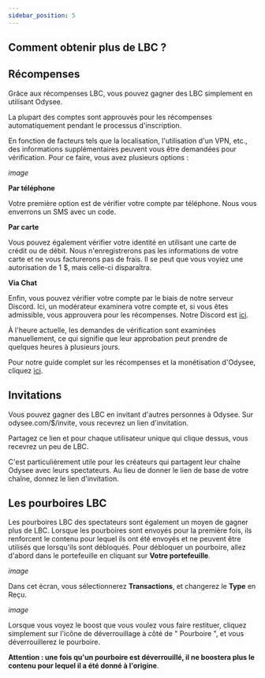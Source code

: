 ---
sidebar_position: 5
---

## Comment obtenir plus de LBC ?

## Récompenses

Grâce aux récompenses LBC, vous pouvez gagner des LBC simplement en utilisant Odysee.

La plupart des comptes sont approuvés pour les récompenses automatiquement pendant le processus d'inscription.

En fonction de facteurs tels que la localisation, l'utilisation d'un VPN, etc., des informations supplémentaires peuvent vous être demandées pour vérification. Pour ce faire, vous avez plusieurs options :

*image*

**Par téléphone**

Votre première option est de vérifier votre compte par téléphone. Nous vous enverrons un SMS avec un code.

**Par carte** 

Vous pouvez également vérifier votre identité en utilisant une carte de crédit ou de débit. Nous n'enregistrerons pas les informations de votre carte et ne vous facturerons pas de frais. Il se peut que vous voyiez une autorisation de 1 $, mais celle-ci disparaîtra.

**Via Chat**

Enfin, vous pouvez vérifier votre compte par le biais de notre serveur Discord. Ici, un modérateur examinera votre compte et, si vous êtes admissible, vous approuvera pour les récompenses. Notre Discord est [ici](https://discord.com/invite/sWedwsNWjX).

À l'heure actuelle, les demandes de vérification sont examinées manuellement, ce qui signifie que leur approbation peut prendre de quelques heures à plusieurs jours.

Pour notre guide complet sur les récompenses et la monétisation d'Odysee, cliquez [ici](http://chihuahuaspin.com).

## Invitations

Vous pouvez gagner des LBC en invitant d'autres personnes à Odysee. Sur odysee.com/$/invite, vous recevrez un lien d'invitation.

Partagez ce lien et pour chaque utilisateur unique qui clique dessus, vous recevrez un peu de LBC.

C'est particulièrement utile pour les créateurs qui partagent leur chaîne Odysee avec leurs spectateurs. Au lieu de donner le lien de base de votre chaîne, donnez le lien d'invitation.

## Les pourboires LBC

Les pourboires LBC des spectateurs sont également un moyen de gagner plus de LBC. Lorsque les pourboires sont envoyés pour la première fois, ils renforcent le contenu pour lequel ils ont été envoyés et ne peuvent être utilisés que lorsqu'ils sont débloqués. Pour débloquer un pourboire, allez d'abord dans le portefeuille en cliquant sur **Votre portefeuille**.

*image*

Dans cet écran, vous sélectionnerez **Transactions**, et changerez le **Type** en Reçu.

*image*

Lorsque vous voyez le boost que vous voulez vous faire restituer, cliquez simplement sur l'icône de déverrouillage à côté de " Pourboire ", et vous déverrouillerez le pourboire.

**Attention : une fois qu'un pourboire est déverrouillé, il ne boostera plus le contenu pour lequel il a été donné à l'origine**.
